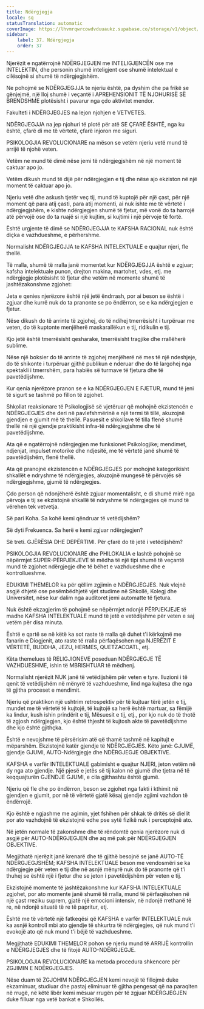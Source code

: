 ```yaml
---
title: Ndërgjegja
locale: sq
statusTranslation: automatic
coverImage: https://lhvmrqwrcowdvduuaukz.supabase.co/storage/v1/object/public/strapi-uploads/small_cover-educacion-fundamental.webp-2d51a7828a2b1309555be27f7e2a61a0.webp
sidebar:
    label: 37. Ndërgjegja
    order: 37
---
```

Njerëzit e ngatërrojnë NDËRGJEGJEN me INTELIGJENCËN ose me INTELEKTIN, dhe personin shumë inteligjent ose shumë intelektual e cilësojnë si shumë të ndërgjegjshëm.

Ne pohojmë se NDËRGJEGJJA te njeriu është, pa dyshim dhe pa frikë se gënjejmë, një lloj shumë i veçantë i APREHENSIONIT TË NJOHURISË SË BRENDSHME plotësisht i pavarur nga çdo aktivitet mendor.

Fakulteti i NDËRGJEGJES na lejon njohjen e VETVETES.

NDËRGJEGJJA na jep njohuri të plotë për atë SE ÇFARË ËSHTË, nga ku është, çfarë di me të vërtetë, çfarë injoron me siguri.

PSIKOLOGJIA REVOLUCIONARE na mëson se vetëm njeriu vetë mund të arrijë të njohë veten.

Vetëm ne mund të dimë nëse jemi të ndërgjegjshëm në një moment të caktuar apo jo.

Vetëm dikush mund të dijë për ndërgjegjen e tij dhe nëse ajo ekziston në një moment të caktuar apo jo.

Njeriu vetë dhe askush tjetër veç tij, mund të kuptojë për një çast, për një moment që para atij çasti, para atij momenti, ai nuk ishte me të vërtetë i ndërgjegjshëm, e kishte ndërgjegjen shumë të fjetur, më vonë do ta harrojë atë përvojë ose do ta ruajë si një kujtim, si kujtimi i një përvoje të fortë.

Është urgjente të dimë se NDËRGJEGJJA te KAFSHA RACIONAL nuk është diçka e vazhdueshme, e përhershme.

Normalisht NDËRGJEGJJA te KAFSHA INTELEKTUALE e quajtur njeri, fle thellë.

Të rralla, shumë të rralla janë momentet kur NDËRGJEGJJA është e zgjuar; kafsha intelektuale punon, drejton makina, martohet, vdes, etj. me ndërgjegje plotësisht të fjetur dhe vetëm në momente shumë të jashtëzakonshme zgjohet:

Jeta e qenies njerëzore është një jetë ëndrrash, por ai beson se është i zgjuar dhe kurrë nuk do ta pranonte se po ëndërron, se e ka ndërgjegjen e fjetur.

Nëse dikush do të arrinte të zgjohej, do të ndihej tmerrësisht i turpëruar me veten, do të kuptonte menjëherë maskarallëkun e tij, ridikulin e tij.

Kjo jetë është tmerrësisht qesharake, tmerrësisht tragjike dhe rrallëherë sublime.

Nëse një boksier do të arrinte të zgjohej menjëherë në mes të një ndeshjeje, do të shikonte i turpëruar gjithë publikun e nderuar dhe do të largohej nga spektakli i tmerrshëm, para habiës së turmave të fjetura dhe të pavetëdijshme.

Kur qenia njerëzore pranon se e ka NDËRGJEGJEN E FJETUR, mund të jeni të sigurt se tashmë po fillon të zgjohet.

Shkollat reaksionare të Psikologjisë së vjetëruar që mohojnë ekzistencën e NDËRGJEGJES dhe deri në pavlefshmërinë e një termi të tillë, akuzojnë gjendjen e gjumit më të thellë. Pasuesit e shkollave të tilla flenë shumë thellë në një gjendje praktikisht infra-të ndërgjegjshme dhe të pavetëdijshme.

Ata që e ngatërrojnë ndërgjegjen me funksionet Psikologjike; mendimet, ndjenjat, impulset motorike dhe ndjesitë, me të vërtetë janë shumë të pavetëdijshëm, flenë thellë.

Ata që pranojnë ekzistencën e NDËRGJEGJES por mohojnë kategorikisht shkallët e ndryshme të ndërgjegjes, akuzojnë mungesë të përvojës së ndërgjegjshme, gjumë të ndërgjegjes.

Çdo person që ndonjëherë është zgjuar momentalisht, e di shumë mirë nga përvoja e tij se ekzistojnë shkallë të ndryshme të ndërgjegjes që mund të vërehen tek vetvetja.

Së pari Koha. Sa kohë kemi qëndruar të vetëdijshëm?

Së dyti Frekuenca. Sa herë e kemi zgjuar ndërgjegjen?

Së treti. GJËRËSIA DHE DEPËRTIMI. Për çfarë do të jetë i vetëdijshëm?

PSIKOLOGJIA REVOLUCIONARE dhe PHILOKALIA e lashtë pohojnë se nëpërmjet SUPER-PËRPJEKJEVE të mëdha të një tipi shumë të veçantë mund të zgjohet ndërgjegje dhe të bëhet e vazhdueshme dhe e kontrollueshme.

EDUKIMI THEMELOR ka për qëllim zgjimin e NDËRGJEGJES. Nuk vlejnë asgjë dhjetë ose pesëmbëdhjetë vjet studime në Shkollë, Kolegj dhe Universitet, nëse kur dalim nga auditoret jemi automatte të fjetura.

Nuk është ekzagjerim të pohojmë se nëpërmjet ndonjë PËRPJEKJEJE të madhe KAFSHA INTELEKTUALE mund të jetë e vetëdijshme për veten e saj vetëm për disa minuta.

Është e qartë se në këtë ka sot raste të rralla që duhet t'i kërkojmë me fanarin e Diogjenit, ato raste të rralla përfaqësohen nga NJERËZIT E VËRTETË, BUDDHA, JEZU, HERMES, QUETZACOATL, etj.

Këta themelues të RELIGJIONEVE poseduan NDËRGJEGJE TË VAZHDUESHME, ishin të MBRISHTUAR të mëdhenj.

Normalisht njerëzit NUK janë të vetëdijshëm për veten e tyre. Iluzioni i të qenit të vetëdijshëm në mënyrë të vazhdueshme, lind nga kujtesa dhe nga të gjitha proceset e mendimit.

Njeriu që praktikon një ushtrim retrospektiv për të kujtuar tërë jetën e tij, mundet me të vërtetë të kujtojë, të kujtojë sa herë është martuar, sa fëmijë ka lindur, kush ishin prindërit e tij, Mësuesit e tij, etj., por kjo nuk do të thotë të zgjosh ndërgjegjen, kjo është thjesht të kujtosh akte të pavetëdijshme dhe kjo është gjithçka.

Është e nevojshme të përsërisim atë që thamë tashmë në kapitujt e mëparshëm. Ekzistojnë katër gjendje të NDËRGJEGJES. Këto janë: GJUMË, gjendje GJUMI, AUTO-Ndërgjegje dhe NDËRGJEGJE OBJEKTIVE.

KAFSHA e varfër INTELEKTUALE gabimisht e quajtur NJERI, jeton vetëm në dy nga ato gjendje. Një pjesë e jetës së tij kalon në gjumë dhe tjetra në të keqquajturën GJENDJE GJUMI, e cila gjithashtu është gjumë.

Njeriu që fle dhe po ëndërron, beson se zgjohet nga fakti i kthimit në gjendjen e gjumit, por në të vërtetë gjatë kësaj gjendje zgjimi vazhdon të ëndërrojë.

Kjo është e ngjashme me agimin, yjet fshihen për shkak të dritës së diellit por ato vazhdojnë të ekzistojnë edhe pse sytë fizikë nuk i perceptojnë ato.

Në jetën normale të zakonshme dhe të rëndomtë qenia njerëzore nuk di asgjë për AUTO-NDËRGJEGJEN dhe aq më pak për NDËRGJEGJEN OBJEKTIVE.

Megjithatë njerëzit janë krenarë dhe të gjithë besojnë se janë AUTO-TË NDËRGJEGJSHËM; KAFSHA INTELEKTUALE beson me vendosmëri se ka ndërgjegje për veten e tij dhe në asnjë mënyrë nuk do të pranonte që t'i thuhej se është një i fjetur dhe se jeton i pavetëdijshëm për veten e tij.

Ekzistojnë momente të jashtëzakonshme kur KAFSHA INTELEKTUALE zgjohet, por ato momente janë shumë të rralla, mund të përfaqësohen në një çast rreziku suprem, gjatë një emocioni intensiv, në ndonjë rrethanë të re, në ndonjë situatë të re të papritur, etj.

Është me të vërtetë një fatkeqësi që KAFSHA e varfër INTELEKTUALE nuk ka asnjë kontroll mbi ato gjendje të shkurtra të ndërgjegjes, që nuk mund t'i evokojë ato që nuk mund t'i bëjë të vazhdueshme.

Megjithatë EDUKIMI THEMELOR pohon se njeriu mund të ARRIJË kontrollin e NDËRGJEGJES dhe të fitojë AUTO-NDËRGJEGJE.

PSIKOLOGJIA REVOLUCIONARE ka metoda procedura shkencore për ZGJIMIN E NDËRGJEGJES.

Nëse duam të ZGJOHIM NDËRGJEGJEN kemi nevojë të fillojmë duke ekzaminuar, studiuar dhe pastaj eliminuar të gjitha pengesat që na paraqiten në rrugë, në këtë libër kemi mësuar rrugën për të zgjuar NDËRGJEGJEN duke filluar nga vetë bankat e Shkollës.

